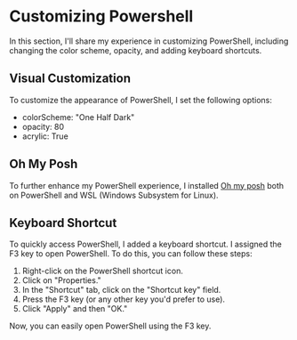 # Customizing Powershell
In this section, I'll share my experience in customizing PowerShell, including changing the color scheme, opacity, and adding keyboard shortcuts.

## Visual Customization
To customize the appearance of PowerShell, I set the following options:

- colorScheme: "One Half Dark"
- opacity: 80
- acrylic: True

## Oh My Posh
To further enhance my PowerShell experience, I installed [Oh my posh](https://ohmyposh.dev/) both on PowerShell and WSL (Windows Subsystem for Linux).

## Keyboard Shortcut 
To quickly access PowerShell, I added a keyboard shortcut. I assigned the F3 key to open PowerShell. To do this, you can follow these steps:

1. Right-click on the PowerShell shortcut icon.
2. Click on "Properties."
3. In the "Shortcut" tab, click on the "Shortcut key" field.
4. Press the F3 key (or any other key you'd prefer to use).
5. Click "Apply" and then "OK."

Now, you can easily open PowerShell using the F3 key.